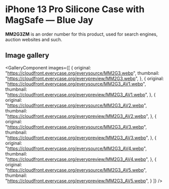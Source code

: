 
# iPhone 13 Pro Silicone Case with MagSafe — Blue Jay

<Callout type='info' emoji='👉🏻'>**MM2G3ZM** is an order number for this product, used for search engines, auction websites and such.</Callout>

## Image gallery

<GalleryComponent
    images={[
      {
        original: "https://cloudfront.everycase.org/everysource/MM2G3.webp",
        thumbnail: "https://cloudfront.everycase.org/everypreview/MM2G3.webp",
      },
      {
        original: "https://cloudfront.everycase.org/everysource/MM2G3_AV1.webp",
        thumbnail: "https://cloudfront.everycase.org/everypreview/MM2G3_AV1.webp",
      },
      {
        original: "https://cloudfront.everycase.org/everysource/MM2G3_AV2.webp",
        thumbnail: "https://cloudfront.everycase.org/everypreview/MM2G3_AV2.webp",
      },
      {
        original: "https://cloudfront.everycase.org/everysource/MM2G3_AV3.webp",
        thumbnail: "https://cloudfront.everycase.org/everypreview/MM2G3_AV3.webp",
      },
      {
        original: "https://cloudfront.everycase.org/everysource/MM2G3_AV4.webp",
        thumbnail: "https://cloudfront.everycase.org/everypreview/MM2G3_AV4.webp",
      },
      {
        original: "https://cloudfront.everycase.org/everysource/MM2G3_AV5.webp",
        thumbnail: "https://cloudfront.everycase.org/everypreview/MM2G3_AV5.webp",
      }
    ]}
  />
